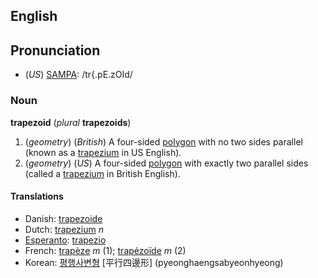 ==English==
==Pronunciation==
*(''US'') [[w:SAMPA|SAMPA]]: /tr{.pE.zOId/

===Noun===
'''trapezoid''' (''plural'' '''trapezoids''')

# (''geometry'') (''British'') A four-sided [[polygon]] with no two sides parallel (known as a [[trapezium]] in US English).
# (''geometry'') (''US'') A four-sided [[polygon]] with exactly two parallel sides (called a [[trapezium]] in British English).

====Translations====
*Danish: [[trapezoide]]
*Dutch: [[trapezium]] ''n''
*[[Esperanto]]: [[trapezio]]
*French: [[trapèze]] ''m'' (1); [[trapézoïde]] ''m'' (2)
*Korean: [[평행사변형]] [平行四邊形] (pyeonghaengsabyeonhyeong)
